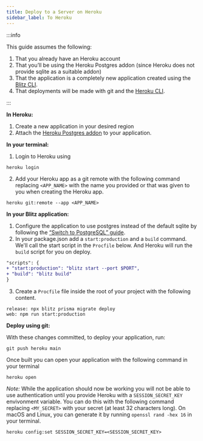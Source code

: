 ```yaml
---
title: Deploy to a Server on Heroku
sidebar_label: To Heroku
---
```


<!-- prettier-ignore-start -->
:::info

This guide assumes the following:

1. That you already have an Heroku account
2. That you’ll be using the Heroku Postgres addon (since Heroku does not
   provide sqlite as a suitable addon)
3. That the application is a completely new application created using the
   [Blitz CLI](/docs/cli-new).
4. That deployments will be made with git and the
   [Heroku CLI](https://devcenter.heroku.com/articles/heroku-cli).

:::
<!-- prettier-ignore-end -->

**In Heroku:**

1. Create a new application in your desired region
2. Attach the
   [Heroku Postgres addon](https://elements.heroku.com/addons/heroku-postgresql)
   to your application.

**In your terminal:**

1. Login to Heroku using

```
heroku login
```

2. Add your Heroku app as a git remote with the following command
   replacing `<APP_NAME>` with the name you provided or that was given to
   you when creating the Heroku app.

```
heroku git:remote --app <APP_NAME>
```

**In your Blitz application:**

1. Configure the application to use postgres instead of the default sqlite
   by following the
   [“Switch to PostgreSQL” guide](/docs/database-overview#switch-to-postgresql).
2. In your package.json add a `start:production` and a `build` command.
   We'll call the start script in the `Procfile` below. And Heroku will
   run the `build` script for you on deploy.

```diff
"scripts": {
+ "start:production": "blitz start --port $PORT",
+ "build": "blitz build"
}
```

3. Create a `Procfile` file inside the root of your project with the
   following content.

```
release: npx blitz prisma migrate deploy
web: npm run start:production
```

**Deploy using git:**

With these changes committed, to deploy your application, run:

```
git push heroku main
```

Once built you can open your application with the following command in
your terminal

```
heroku open
```

_Note:_ While the application should now be working you will not be able
to use authentication until you provide Heroku with a `SESSION_SECRET_KEY`
envivonment variable. You can do this with the following command replacing
`<MY_SECRET>` with your secret (at least 32 characters long). On macOS and
Linux, you can generate it by running `openssl rand -hex 16` in your
terminal.

```
heroku config:set SESSION_SECRET_KEY=<SESSION_SECRET_KEY>
```
